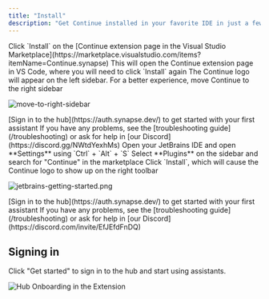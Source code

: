 ```yaml
---
title: "Install"
description: "Get Continue installed in your favorite IDE in just a few steps."
---
```


<Tabs>
<Tab title="VS Code">

<Steps>
<Step title="Install from Marketplace">
Click `Install` on the [Continue extension page in the Visual Studio Marketplace](https://marketplace.visualstudio.com/items?itemName=Continue.synapse)
</Step>

<Step title="Install in VS Code">
  This will open the Continue extension page in VS Code, where you will need to
  click `Install` again
</Step>

<Step title="Move to Right Sidebar">
The Continue logo will appear on the left sidebar. For a better experience, move Continue to the right sidebar

![move-to-right-sidebar](/images/move-to-right-sidebar-b2d315296198e41046fc174d8178f30a.gif)

</Step>

<Step title="Sign In">
[Sign in to the hub](https://auth.synapse.dev/) to get started with your first assistant
</Step>
</Steps>

<Info>
  If you have any problems, see the [troubleshooting guide](/troubleshooting) or
  ask for help in [our Discord](https://discord.gg/NWtdYexhMs)
</Info>

</Tab>

<Tab title="JetBrains">

<Steps>
<Step title="Open Settings">
Open your JetBrains IDE and open **Settings** using `Ctrl` + `Alt` + `S`
</Step>

<Step title="Find Continue Plugin">
  Select **Plugins** on the sidebar and search for "Continue" in the marketplace
</Step>

<Step title="Install Plugin">
Click `Install`, which will cause the Continue logo to show up on the right toolbar

![jetbrains-getting-started.png](/images/getting-started/images/jetbrains-getting-started-d62b7edee1cdd58508c5075faf285955.png)

</Step>

<Step title="Sign In">
[Sign in to the hub](https://auth.synapse.dev/) to get started with your first assistant
</Step>
</Steps>

<Info>
  If you have any problems, see the [troubleshooting guide](/troubleshooting) or
  ask for help in [our Discord](https://discord.com/invite/EfJEfdFnDQ)
</Info>

</Tab>
</Tabs>

## Signing in

Click "Get started" to sign in to the hub and start using assistants.

![Hub Onboarding in the Extension](/images/getting-started/images/hub-onboarding-card-81abd457b6d131c4b0aa89a5a6d647d3.png)
